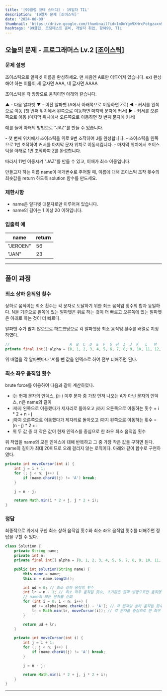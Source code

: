 ```yaml
---
title: '[99클럽 코테 스터디] - 19일차 TIL'
description: '19일차 문제 [조이스틱]'
date: '2024-08-09'
thumbnail: 'https://drive.google.com/thumbnail?id=1mDmYgm9XHrcPotgzaxnSPRSrteq3nNHv&sz=w1000'
hashtags: '99클럽, 코딩테스트 준비, 개발자 취업, 항해99, TIL'
---
```


## 오늘의 문제 - 프로그래머스 Lv.2 [<a href="https://school.programmers.co.kr/learn/courses/30/lessons/42860" target="_blank" className="a-mdx">조이스틱</a>]

### 문제 설명

조이스틱으로 알파벳 이름을 완성하세요. 맨 처음엔 A로만 이루어져 있습니다.
ex) 완성해야 하는 이름이 세 글자면 AAA, 네 글자면 AAAA

조이스틱을 각 방향으로 움직이면 아래와 같습니다.

<div className="bg-secondary dark:bg-secondary-dark p-2 rounded-lg">
  ▲ - 다음 알파벳
  ▼ - 이전 알파벳 (A에서 아래쪽으로 이동하면 Z로)
  ◀ - 커서를 왼쪽으로 이동 (첫 번째 위치에서 왼쪽으로 이동하면 마지막 문자에 커서)
  ▶ - 커서를 오른쪽으로 이동 (마지막 위치에서 오른쪽으로 이동하면 첫 번째 문자에 커서)
</div>


예를 들어 아래의 방법으로 "JAZ"를 만들 수 있습니다.

<div className="bg-secondary dark:bg-secondary-dark p-2 rounded-lg">
  - 첫 번째 위치에서 조이스틱을 위로 9번 조작하여 J를 완성합니다.
  - 조이스틱을 왼쪽으로 1번 조작하여 커서를 마지막 문자 위치로 이동시킵니다.
  - 마지막 위치에서 조이스틱을 아래로 1번 조작하여 Z를 완성합니다.

  따라서 11번 이동시켜 "JAZ"를 만들 수 있고, 이때가 최소 이동입니다.
</div>

만들고자 하는 이름 name이 매개변수로 주어질 때, 이름에 대해 조이스틱 조작 횟수의 최솟값을 return 하도록 solution 함수를 만드세요.

### 제한사항

- name은 알파벳 대문자로만 이루어져 있습니다.
- name의 길이는 1 이상 20 이하입니다.

### 입출력 예

| name     | return |
|----------|--------|
| "JEROEN" | 56     |
| "JAN"    | 23     |

---

## 풀이 과정

### 최소 상하 움직임 횟수

상하로 움직이는 최소 횟수는 각 문자로 도달하기 위한 최소 움직임 횟수의 합과 동일하다. N을 기준으로 왼쪽에 있는 알파벳은 위로 하는 것이 더 빠르고 오른쪽에 있는 알파벳은 아래로 하는 것이 더 빠르다.

알파벳 수가 많지 않으므로 하드코딩으로 각 알파벳당 최소 움직임 횟수를 배열로 지정하였다.

```java
//                           A  B  C  D  E  F  G  H  I  J  K   L   M   N   O   P   Q   R  S  t  U  V  W  X  Y  Z
private final int[] alpha = {0, 1, 2, 3, 4, 5, 6, 7, 8, 9, 10, 11, 12, 13, 12, 11, 10, 9, 8, 7, 6, 5, 4, 3, 2, 1};
```

위 배열을 각 알파벳마다 'A'를 뺀 값을 인덱스로 하여 전부 더해주면 된다.

### 최소 좌우 움직임 횟수

brute force를 이용하여 다음과 같이 계산하였다.

- i는 현재 문자의 인덱스, j는 i 이후 문자 중 가장 먼저 나오는 A가 아닌 문자의 인덱스, n은 name의 길이
- i까지 왼쪽으로 이동했다가 제자리로 돌아오고 j까지 오른쪽으로 이동하는 횟수 = i * 2 + n - j
- j까지 오른쪽으로 이동했다가 제자리로 돌아오고 i까지 왼쪽으로 이동하는 횟수 = (n - j) * 2 + i
- 위 두 값 중 더 작은 값이 현재 인덱스를 중심으로 한 좌우 최소 움직임 횟수

위 작업을 name의 모든 인덱스에 대해 반복하고 그 중 가장 작은 값을 구하면 된다. name의 길이가 최대 20이므로 오래 걸리지 않는 로직이다.
아래와 같이 함수로 구현하였다.

```java
private int moveCursor(int i) {
    int j = i + 1;
    for (; j < n; j++) {
        if (name.charAt(j) != 'A') break;
    }

    j = n - j;

    return Math.min(i * 2 + j, j * 2 + i);
}
```

### 정답

최종적으로 위에서 구한 최소 상하 움직임 횟수와 최소 좌우 움직임 횟수를 더해주면 정답을 구할 수 있다.

```java
class Solution {
    private String name;
    private int n;
    private final int[] alpha = {0, 1, 2, 3, 4, 5, 6, 7, 8, 9, 10, 11, 12, 13, 12, 11, 10, 9, 8, 7, 6, 5, 4, 3, 2, 1};

    public int solution(String name) {
        this.name = name;
        this.n = name.length();

        int ud = 0; // 최소 상하 움직임 횟수
        int lr = n - 1; // 최소 좌우 움직임 횟수, 초기값은 한쪽 방향으로만 움직였을 때
        // name의 모든 문자를 순회
        for (int i = 0; i < n; i++) {
            ud += alpha[name.charAt(i) - 'A']; // 각 문자당 상하 움직임 횟수를 더한다
            lr = Math.min(lr, moveCursor(i)); // 각 문자를 중심으로 한 좌우 움직임 횟수
        }

        return ud + lr;
    }

    private int moveCursor(int i) {
        int j = i + 1;
        for (; j < n; j++) {
            if (name.charAt(j) != 'A') break;
        }

        j = n - j;

        return Math.min(i * 2 + j, j * 2 + i);
    }
}
```

---